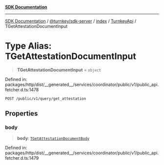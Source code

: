 [**SDK Documentation**](../../../../../../README.mdx)

***

[SDK Documentation](../../../../../../packages.mdx) / [@turnkey/sdk-server](../../../../README.mdx) / [index](../../../README.mdx) / [TurnkeyApi](../README.mdx) / TGetAttestationDocumentInput

# Type Alias: TGetAttestationDocumentInput

> **TGetAttestationDocumentInput** = `object`

Defined in: packages/http/dist/\_\_generated\_\_/services/coordinator/public/v1/public\_api.fetcher.d.ts:1478

`POST /public/v1/query/get_attestation`

## Properties

### body

> **body**: [`TGetAttestationDocumentBody`](TGetAttestationDocumentBody.mdx)

Defined in: packages/http/dist/\_\_generated\_\_/services/coordinator/public/v1/public\_api.fetcher.d.ts:1479
